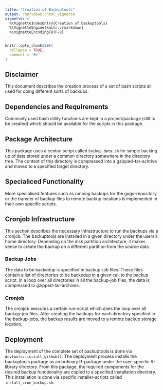 ```yaml
---
title: "Creation of Backuptools"
output: rmarkdown::html_vignette
vignette: >
  %\VignetteIndexEntry{Creation of Backuptools}
  %\VignetteEngine{knitr::rmarkdown}
  %\VignetteEncoding{UTF-8}
---
```


```r
knitr::opts_chunk$set(
  collapse = TRUE,
  comment = "#>"
)
```


## Disclaimer
This document describes the creation process of a set of bash scripts all used for doing different sorts of backups.  


## Dependencies and Requirements
Commonly used bash utility functions are kept in a project/package (still to be created) which should be available for the scripts in this package. 


## Package Architecture
This package uses a central script called `backup_data.sh` for simple backing up of data stored under a common directory somewhere in the directory tree. The content of this directory is compressed into a gzipped-tar-achrive and moved to a specified target directory.


## Specialiced Functionality
More specialised features such as running backups for the gogs-repository or the transfer of backup files to remote backup locations is implemented in their own specific scripts. 


## Cronjob Infrastructure
This section describes the necessary infrastructure to run the backups via a cronjob. The backuptools are installed in a given directory under the users's home directory. Depending on the disk partition architecture, it makes sense to create the backup on a different partition from the source data.


### Backup Jobs
The data to be backedup is specified in backup-job files. These files contain a list of directories to be backedup in a given call to the backup script. In a loop over all directories in all the backup-job files, the data is compressed to gzipped-tar-archives. 


### Cronjob
The cronjob executes a certain run-script which does the loop over all backup-job files. After creating the backups for each directory specified in the backup-jobs, the backup results are moved to a remote backup storage location.


## Deployment
The deployment of the complete set of backuptools is done via `devtools::install_github()`. The deployment process installs the backuptools package as an ordinary R-package under the user-specific R-library directory. From this package, the required components for the desired backup functionality are copied to a specified installation directory. This installation is done via specific installer-scripts called `install_cron_backup.sh`. 




